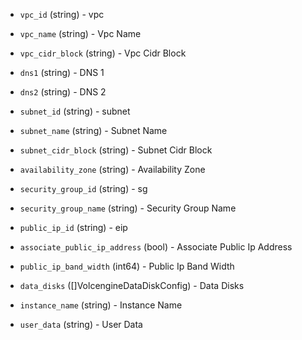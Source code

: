 <!-- Code generated from the comments of the VolcengineEcsConfig struct in builder/ecs/volcengine_ecs_config.go; DO NOT EDIT MANUALLY -->

- `vpc_id` (string) - vpc

- `vpc_name` (string) - Vpc Name

- `vpc_cidr_block` (string) - Vpc Cidr Block

- `dns1` (string) - DNS 1

- `dns2` (string) - DNS 2

- `subnet_id` (string) - subnet

- `subnet_name` (string) - Subnet Name

- `subnet_cidr_block` (string) - Subnet Cidr Block

- `availability_zone` (string) - Availability Zone

- `security_group_id` (string) - sg

- `security_group_name` (string) - Security Group Name

- `public_ip_id` (string) - eip

- `associate_public_ip_address` (bool) - Associate Public Ip Address

- `public_ip_band_width` (int64) - Public Ip Band Width

- `data_disks` ([]VolcengineDataDiskConfig) - Data Disks

- `instance_name` (string) - Instance Name

- `user_data` (string) - User Data

<!-- End of code generated from the comments of the VolcengineEcsConfig struct in builder/ecs/volcengine_ecs_config.go; -->
